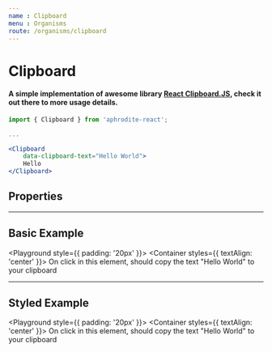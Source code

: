 ```yaml
---
name : Clipboard
menu : Organisms
route: /organisms/clipboard
---
```



# Clipboard
#### A simple implementation of awesome library [React Clipboard.JS](https://github.com/nihey/react-clipboard.js), check it out there to more usage details.

```jsx
import { Clipboard } from 'aphrodite-react';

...

<Clipboard
    data-clipboard-text="Hello World">
    Hello
</Clipboard>
```

## Properties
<Props of={Clipboard} />

---

## Basic Example
<Playground style={{ padding: '20px' }}>
    <Container styles={{ textAlign: 'center' }}>
        <Clipboard data-clipboard-text="Hello World">
            On click in this element, should copy the text "Hello World" to your clipboard
        </Clipboard>
    </Container>
</Playground>

---

## Styled Example
<Playground style={{ padding: '20px' }}>
    <Container styles={{ textAlign: 'center' }}>
        <Clipboard
            styled
            data-clipboard-text="Hello World">
            On click in this element, should copy the text "Hello World" to your clipboard
        </Clipboard>
    </Container>
</Playground>
